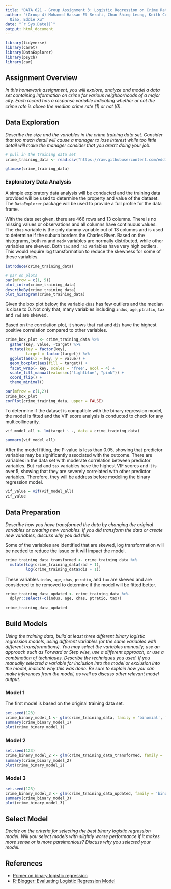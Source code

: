 ```yaml
---
title: "DATA 621 - Group Assignment 3: Logistic Regression on Crime Rates"
author: "(Group 4) Mohamed Hassan-El Serafi, Chun Shing Leung, Keith Colella, Yina,
  Qiao, Eddie Xu"
date: "`r Sys.Date()`"
output: html_document
---
```


```r
library(tidyverse)
library(caret)
library(DataExplorer)
library(psych)
library(car)
```

## Assignment Overview

*In this homework assignment, you will explore, analyze and model a data set containing information on crime for various neighborhoods of a major city. Each record has a response variable indicating whether or not the crime rate is above the median crime rate (1) or not (0).*

## Data Exploration

*Describe the size and the variables in the crime training data set. Consider that too much detail will cause a manager to lose interest while too little detail will make the manager consider that you aren't doing your job.*

```r
# pull in the training data set
crime_training_data <- read.csv("https://raw.githubusercontent.com/eddiexunyc/crime_binary_logistic_regression/refs/heads/main/Resources/crime-training-data_modified.csv")

glimpse(crime_training_data)
```

### Exploratory Data Analysis

A simple exploratory data analysis will be conducted and the training data provided will be used to determine the property and value of the dataset. The `DataExplorer` package will be used to provide a full profile for the data frame.

With the data set given, there are 466 rows and 13 columns. There is no missing values or observations and all columns have continuous values. The `chas` variable is the only dummy variable out of 13 columns and is used to determine if the suburb borders the Charles River. Based on the histograms, both `rm` and `medv` variables are normally distributed, while other variables are skewed. Both `tax` and `rad` variables have very high outliers. This would require log transformation to reduce the skewness for some of these variables. 

```r
introduce(crime_training_data)

# par on plots
par(mfrow = c(1, 5))
plot_intro(crime_training_data)
describeBy(crime_training_data)
plot_histogram(crime_training_data)
```

Given the box plot below, the variable `chas` has few outliers and the median is close to 0. Not only that, many variables including `indus`, `age`, `ptratio`, `tax` and `rad` are skewed.

Based on the correlation plot, it shows that `rad` and `dis` have the highest positive correlation compared to other variables.

```r
crime_box_plot <- crime_training_data %>%
  gather(key, value, -target) %>% 
  mutate(key = factor(key),
         target = factor(target)) %>% 
  ggplot(aes(x = key, y = value)) +
  geom_boxplot(aes(fill = target)) +
  facet_wrap(~ key, scales = 'free', ncol = 4) +
  scale_fill_manual(values=c("lightblue", "pink")) +
  coord_flip() +
  theme_minimal()

par(mfrow = c(1,2))
crime_box_plot
corPlot(crime_training_data, upper = FALSE)
```

To determine if the dataset is compatible with the binary regression model, the model is fitted and the VIF score analysis is conducted to check for any multicollinearity.

```r
vif_model_all <- lm(target ~ ., data = crime_training_data)

summary(vif_model_all)
```

After the model fitting, the P-value is less than 0.05, showing that predictor variables may be significantly associated with the outcome. There are variables in the data set with moderate correlation between predictor variables. But `rad` and `tax` variables have the highest VIF scores and it is over 5, showing that they are severely correlated with other predictor variables. Therefore, they will be address before modeling the binary regression model.

```r
vif_value = vif(vif_model_all)
vif_value
```

## Data Preparation

*Describe how you have transformed the data by changing the original variables or creating new variables. If you did transform the data or create new variables, discuss why you did this.*

Some of the variables are identified that are skewed, log transformation will be needed to reduce the issue or it will impact the model.

```r
crime_training_data_transformed <- crime_training_data %>%
  mutate(log(crime_training_data$rad + 1),
         log(crime_training_data$dis + 1))
```

These variables `indus`, `age`, `chas`, `ptratio`, and `tax` are skewed and are considered to be removed to determine if the model will be fitted better.

```r
crime_training_data_updated <- crime_training_data %>%
  dplyr::select(-c(indus, age, chas, ptratio, tax))

crime_training_data_updated
```
## Build Models

*Using the training data, build at least three different binary logistic regression models, using different variables (or the same variables with different transformations). You may select the variables manually, use an approach such as Forward or Step wise, use a different approach, or use a combination of techniques. Describe the techniques you used. If you manually selected a variable for inclusion into the model or exclusion into the model, indicate why this was done. Be sure to explain how you can make inferences from the model, as well as discuss other relevant model output.*

### Model 1

The first model is based on the original training data set.

```r
set.seed(123)
crime_binary_model_1 <- glm(crime_training_data, family = 'binomial', formula = target ~.)
summary(crime_binary_model_1)
plot(crime_binary_model_1)
```

### Model 2
```r
set.seed(123)
crime_binary_model_2 <- glm(crime_training_data_transformed, family = 'binomial', formula = target ~.)
summary(crime_binary_model_2)
plot(crime_binary_model_2)
```

### Model 3
```r
set.seed(123)
crime_binary_model_3 <- glm(crime_training_data_updated, family = 'binomial', formula = target ~.)
summary(crime_binary_model_3)
plot(crime_binary_model_3)
```

## Select Model

*Decide on the criteria for selecting the best binary logistic regression model. Will you select models with slightly worse performance if it makes more sense or is more parsimonious? Discuss why you selected your model.*

## References

- [Primer on binary logistic regression](https://www.ncbi.nlm.nih.gov/pmc/articles/PMC8710907/)
- [R-Blogger: Evaluating Logistic Regression Model](https://www.r-bloggers.com/2015/08/evaluating-logistic-regression-models/#google_vignette)









